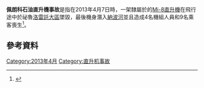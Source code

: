 {{Infobox Airliner accident
| name            = 佩朗科石油直升機事故
| occurrence_type = Accident
| image           =  Mi-8PS-2007-Moldova.jpg
| caption         = A Mi-8 similar to the incident aircraft
| date            = {{start date|2013|04|07|df=y}}
| summary         = crashed in Loreto
| site            = [[Loreto_Region|Loreto Region]], [[Peru|Peru]]
| coordinates     =  
| passengers      =  9
| crew            = 4
| injuries        = 0
| fatalities      = 13
| survivors       = 0
| aircraft_type   = [[Mil_Mi-8|Mil Mi-8PS]]
| operator        = [[Helicópteros_del_Pacífico|Helicópteros del Pacífico]]
| tail_number     = OB-1916-P
| origin          = [[Iquitos|Iquitos]]
| destination     =  Lot 67[[Perenco|Perenco]], Peru
}}

'''佩朗科石油直升機事故'''是指在2013年4月7日時，一架隸屬於{{Link-en|佩朗科石油公司|Perenco}}的[[Mi-8直升機|Mi-8直升機]]在飛行途中於祕魯[[洛雷託大區|洛雷託大區]]墜毀，最後機身潛入[[納波河|納波河]]並且造成4名機組人員和9名乘客喪生<ref>{{cite web |url=http://airflightdisaster.com/index.php/fatal-crash-in-loreto/ |title=Fatal Crash in Loreto / Website |accessdate=2013-08-29 |publisher=www.airflightdisaster.com |date=2013-08-29 |archive-date=2018-05-19 |archive-url=https://web.archive.org/web/20180519224909/http://airflightdisaster.com/index.php/fatal-crash-in-loreto/ |dead-url=no }}</ref>。

== 參考資料 ==
{{Reflist}}

{{2013年航空事故}}
[[Category:2013年4月|Category:2013年4月]]
[[Category:直升机事故|Category:直升机事故]]